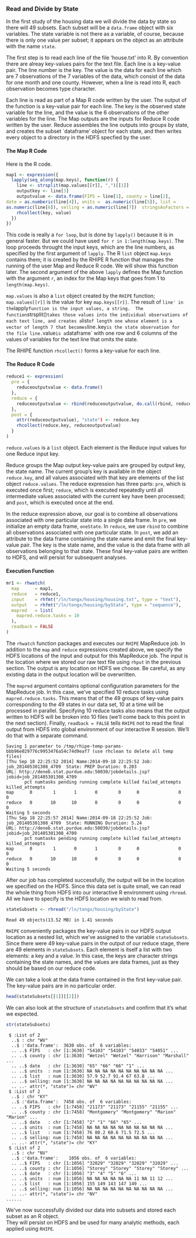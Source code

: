 ### Read and Divide by State ###

In the first study of the housing data we will divide the data by state so
there will 49 subsets. Each subset will be a `data.frame` object with six
variables. The state variable is not there as a variable, of course, because
there is only one value per subset; it appears on the object as an attribute
with the name `state`.

The first step is to read each line of the file 'house.txt' into R. By
convention there are alreay key-values pairs for the text file.
Each line is a key-value pair. The line number is the key. The value is the
data for each line which are 7 observations of the 7 variables of the data,
which consist of the data for one month and one county. However, when a line is
read into R, each observation becomes type character.

Each line is read as part of a Map R code written by the user.
The output of the function is a
key-value pair for each line. The key is the observed state variable for the
line, and the value is the 6 observations of the other variables for the line.
The Map outputs are the inputs for Reduce R code written by the user.
Reduce assembles the line outputs into groups by state, and creates the
subset `dataframe' object for each state, and then writes every object to a
directory in the HDFS specfied by the user.


#### The Map R Code ####

Here is the R code.

```r
map1 <- expression({
  lapply(seq_along(map.keys), function(r) {
    line <- strsplit(map.values[[r]], ",")[[1]]
    outputkey <- line[3]
    outputvalue <- data.frame(FIPS = line[1], county = line[2],
date = as.numberic(line[4]), units =  as.numeric(line[5]), list =
as.numeric(line[6]), selling = as.numeric(line[7])  stringsAsFactors = FALSE)
    rhcollect(key, value)
  })
})
```
This code is really a `for loop`, but is done by `lapply()` because it is in
general faster. But we could have used `for r in 1:length(map.keys)`.
The loop proceeds throught the input keys, which are the line numbers, as
specified by the first argument of `lapply`. The R `list` object `map.keys`
contains them; it is created by the RHIPE R function that manages the running
of the user Map and Reduce R code. We will show this function later. The
second argument of the above `lapply` defines the Map function with the
argument `r`, an index for the Map keys that goes from 1 to `length(map.keys)`. 

`map.values` is also a `list` object created by the `RHIPE` function;
`map.values[[r]]` is the value for key `map.keys[[r]]`.
The result of `line' in the `lapply` function is the input values, a
string.  The function `strsplit()` takes those values into the individual
observations of each text line, and creates a `list` of length one whose
element is a vector of length 7 that becomes `line`. `key` is the state
observation for the file line. `value` is a `dataframe` with one row and 6
columns of the values of variables for the text line that omits the state.

The RHIPE function `rhcollect()` forms a key-value for each line.

#### The Reduce R Code ####

```r
reduce1 <- expression(
  pre = {
    reduceoutputvalue <- data.frame()
  },
  reduce = {
    reduceoutputvalue <- rbind(reduceoutputvalue, do.call(rbind, reduce.values))
  },
  post = {
    attr(reduceoutputvalue), "state") <- reduce.key
    rhcollect(reduce.key, reduceoutputvalue)
  }
)
```

`reduce.values` is a `list` object. Each element is the Reduce input values for
one Reduce input key.

Reduce groups the Map output key-value pairs are grouped by output key,
the state name.  The current group's key is available in the object `reduce.key`, and all values associated with that key
are elements of the list object `reduce.values`.  The reduce expression has three parts: `pre`, which is 
executed once first; `reduce`, which is executed repeatedly until all intermediate values associated with
the current key have been processed; and `post`, which is executed once at the end.  

In the reduce expression above, our goal is to combine all observations associated with one particular
state into a single data frame.  In `pre`, we initialize an empty data frame, `oneState`.  In `reduce`, 
we use `rbind`
to combine all observations associated with one particular state.  In `post`, we add an attribute to the
data frame containing the state name and emit the final key-value
pair.  The key is the state name, and the value is the data frame with all observations belonging to
that state.  These final key-value pairs are written to HDFS, and will persist for subsequent analyses.

#### Execution Function ####

```r
mr1 <- rhwatch(
  map      = map1,
  reduce   = reduce1,
  input    = rhfmt("/ln/tongx/housing/housing.txt", type = "text"),
  output   = rhfmt("/ln/tongx/housing/byState", type = "sequence"),
  mapred   = list(
    mapred.reduce.tasks = 10
  ),
  readback = FALSE
)
```

The `rhwatch` function packages and executes our `RHIPE` MapReduce job.  In addition to the `map` and
`reduce` expressions created above, we specify the HDFS locations of the input and output for this
MapReduce job.  The input is the location where we stored our raw text file using `rhput` in the
previous section.  The output is any location on HDFS we choose.  Be careful, as any existing data
in the output location will be overwritten.

The `mapred` argument contains optional configuration parameters for the MapReduce job.  In this
case, we've specified 10 reduce tasks using `mapred.reduce.tasks`.  This means that of the 49 groups
of key-value pairs corresponding to the 49 states in our data set, 10 at a time will be processed
in parallel.  Specifying 10 reduce tasks also means that the output written to HDFS will be broken
into 10 files (we'll come back to this point in the next section).  Finally, `readback = FALSE` 
tells `RHIPE` not to read the final output from HDFS into global environment of our interactive R 
session.  We'll do that with a separate command. 

```
Saving 1 parameter to /tmp/rhipe-temp-params-bbb96e029776c9953476a54c74d9eaf7 (use rhclean to delete all temp files)
[Thu Sep 18 22:25:52 2014] Name:2014-09-18 22:25:52 Job: job_201405301308_4709  State: PREP Duration: 0.203
URL: http://deneb.stat.purdue.edu:50030/jobdetails.jsp?jobid=job_201405301308_4709
       pct numtasks pending running complete killed failed_attempts killed_attempts
map      0        1       1       0        0      0               0               0
reduce   0       10      10       0        0      0               0               0
Waiting 5 seconds
[Thu Sep 18 22:25:57 2014] Name:2014-09-18 22:25:52 Job: job_201405301308_4709  State: RUNNING Duration: 5.24
URL: http://deneb.stat.purdue.edu:50030/jobdetails.jsp?jobid=job_201405301308_4709
       pct numtasks pending running complete killed failed_attempts killed_attempts
map      0        1       0       1        0      0               0               0
reduce   0       10      10       0        0      0               0               0
Waiting 5 seconds
``` 

After our job has completed successfully, the output will be in the location we specified on the HDFS.
Since this data set is quite small, we can read the whole thing from HDFS into our interactive R
environment using `rhread`.  All we have to specify is the HDFS location we wish to read from.

```r
stateSubsets <- rhread("/ln/tongx/housing/byState")
```
```
Read 49 objects(13.52 MB) in 1.41 seconds
```

`RHIPE` conveniently packages the key-value pairs in our HDFS output location as a nested list, which we've
assigned to the variable `stateSubsets`.  Since there were 49 key-value pairs in the output of our reduce
stage, there are 49 elements in `stateSubsets`.  Each element is itself a list with two elements: a key
and a value.  In this case, the keys are character strings containing the state names, and the 
values are data frames, just as they should be based on our reduce code.

We can take a look at the data frame contained in the first key-value pair.  The key-value pairs
are in no particular order.    

```r
head(stateSubsets[[1]][[2]])
```

We can also look at the structure of `stateSubsets` and confirm that it's what we expected.

```r
str(stateSubsets)
```

```
 $ :List of 2
  ..$ : chr "WV"
  ..$ :'data.frame':  3630 obs. of  6 variables:
  .. ..$ FIPS   : chr [1:3630] "54103" "54103" "54033" "54051" ...
  .. ..$ county : chr [1:3630] "Wetzel" "Wetzel" "Harrison" "Marshall" ...
  .. ..$ date   : chr [1:3630] "65" "66" "66" "1" ...
  .. ..$ units  : num [1:3630] NA NA NA NA NA NA NA NA NA NA ...
  .. ..$ list   : num [1:3630] 57.9 52.7 91.4 67 63.8 ...
  .. ..$ selling: num [1:3630] NA NA NA NA NA NA NA NA NA NA ...
  .. ..- attr(*, "state")= chr "WV"
 $ :List of 2
  ..$ : chr "KY"
  ..$ :'data.frame':  7458 obs. of  6 variables:
  .. ..$ FIPS   : chr [1:7458] "21173" "21173" "21155" "21155" ...
  .. ..$ county : chr [1:7458] "Montgomery" "Montgomery" "Marion" "Marion" ...
  .. ..$ date   : chr [1:7458] "2" "1" "66" "65" ...
  .. ..$ units  : num [1:7458] NA NA NA NA NA NA NA NA NA NA ...
  .. ..$ list   : num [1:7458] 76 80.2 60.6 71.5 72.5 ...
  .. ..$ selling: num [1:7458] NA NA NA NA NA NA NA NA NA NA ...
  .. ..- attr(*, "state")= chr "KY"
 $ :List of 2
  ..$ : chr "NV"
  ..$ :'data.frame':	1056 obs. of  6 variables:
  .. ..$ FIPS   : chr [1:1056] "32029" "32029" "32029" "32029" ...
  .. ..$ county : chr [1:1056] "Storey" "Storey" "Storey" "Storey" ...
  .. ..$ date   : chr [1:1056] "3" "4" "5" "6" ...
  .. ..$ units  : num [1:1056] NA NA NA NA NA NA 11 NA 11 12 ...
  .. ..$ list   : num [1:1056] 155 149 143 147 149 ...
  .. ..$ selling: num [1:1056] NA NA NA NA NA NA NA NA NA NA ...
  .. ..- attr(*, "state")= chr "NV"
......
```

We've now successfully divided our data into subsets and stored each subset as an R object.  
They will persist on HDFS and be used for many analytic methods, each applied using `RHIPE`. 


